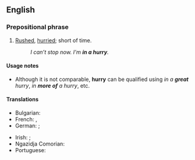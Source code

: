 ==English==

===Prepositional phrase===
{{en-PP}}

# [[rushed|Rushed]], [[hurried]]; short of time.
#: ''I can’t stop now. I'm '''in a hurry'''.''

====Usage notes====
* Although it is not comparable, '''hurry''' can be qualified using ''in a '''great''' hurry'', ''in '''more of''' a hurry'', etc.

====Translations====
{{trans-top|rushed, hurried; short of time}}
* Bulgarian: {{t+|bg|нетърпеливо}}
* French: {{t|fr|en [[hâte]]}}, {{t+|fr|pressé}}
* German: {{t|de|in [[Eile]]}}; {{t|de|es [[eilig]] haben}} {{qualifier|be in a hurry}}
{{trans-mid}}
* Irish: {{t|ga|faoi dheifir}}; {{t|ga|[[deifir]] a bheith ort}} {{qualifier|be in a hurry}}
* Ngazidja Comorian: {{t|zdj|na fidjo}}
* Portuguese: {{t|pt|com pressa}}
{{trans-bottom}}